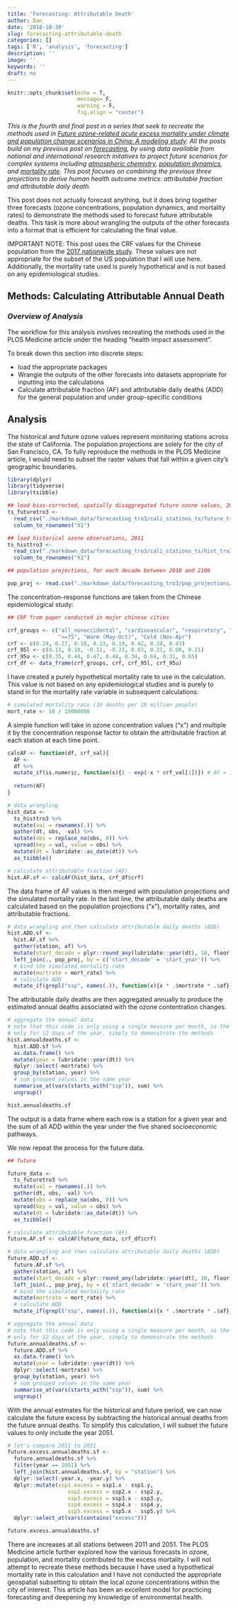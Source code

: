 ```yaml
---
title: 'Forecasting: Attributable Death'
author: Dan
date: '2018-10-30'
slug: forecasting-attributable-death
categories: []
tags: ['R', 'analysis', 'forecasting']
description: ''
image: ''
keywords: ''
draft: no
---
```


```r
knitr::opts_chunk$set(echo = T,
                      message= F, 
                      warning = F,
                      fig.align = "center")
```

*This is the fourth and final post in a series that seek to recreate the methods used in [Future ozone-related acute excess mortality under climate and population change scenarios in China: A modeling study](https://journals.plos.org/plosmedicine/article?id=10.1371/journal.pmed.1002598#sec014). All the posts build on my previous post on [forecasting](https://danbernstein.netlify.app/post/learning-forecasting/), by using data available from national and international research initatives to project future scenarios for complex systems including [atmospheric chemistry](https://danbernstein.netlify.app/post/climate-modeling/), [population dynamics](https://danbernstein.netlify.app/post/population-projections/), and [mortality rate](https://danbernstein.netlify.app/post/mortality-rate-projections/). This post focuses on combining the previous three projections to derive human health outcome metrics: attributable fraction and attributable daily death.*

This post does not actually forecast anything, but it does bring together three forecasts (ozone concentrations, population dynamics, and mortality rates) to demonstrate the methods used to forecast future attributable deaths. This task is more about wrangling the outputs of the other forecasts into a format that is efficient for calculating the final value. 

IMPORTANT NOTE: This post uses the CRF values for the Chinese population from the [2017 nationwide study](https://ehp.niehs.nih.gov/doi/abs/10.1289/EHP1849?url_ver=Z39.88-2003&rfr_id=ori:rid:crossref.org&rfr_dat=cr_pub%3dpubmed). These values are not appropriate for the subset of the US population that I will use here. Additionally, the mortality rate used is purely hypothetical and is not based on any epidemiological studies.

## Methods: Calculating Attributable Annual Death 

### *Overview of Analysis*

The workflow for this analysis involves recreating the methods used in the PLOS Medicine article under the heading "health impact assessment". 

To break down this section into discrete steps:

* load the appropriate packages
* Wrangle the outputs of the other forecasts into datasets appropriate for inputting into the calculations
* Calculate attributable fraction (AF) and attributable daily deaths (ADD) for the general population and under group-specific conditions

## Analysis 

The historical and future ozone values represent monitoring stations across the state of California. The population projections are solely for the city of San Francisco, CA. To fully reproduce the methods in the PLOS Medicine article, I would need to subset the raster values that fall within a  given city's geographic boundaries.

```r
library(dplyr)
library(tidyverse)
library(tsibble)

## load bias-corrected, spatially disaggregated future ozone values, 2051-2055
ts_futuretro3 <- 
  read_csv("./markdown_data/forecasting_tro3/cali_stations_ts/future_tro3.csv") %>% 
  column_to_rownames("X1")

## load historical ozone observations, 2011
ts_histtro3 <- 
  read_csv("./markdown_data/forecasting_tro3/cali_stations_ts/hist_tro3.csv") %>% 
  column_to_rownames("X1")

## population projections, for each decade between 2010 and 2100

pop_proj <- read.csv("./markdown_data/forecasting_tro3/pop_projections/sf_2010_2100.csv")
```


The concentration-response functions are taken from the Chinese epidemiological study:
```r
## CRF from paper conducted in major chinese cities

crf_groups <- c("all_nonaccidental", "cardiovascular", "respiratory", "5-64", "65-74", 
                ">=75", "Warm (May-Oct)", "Cold (Nov-Apr")
crf <- c(0.24, 0.27, 0.18, 0.13, 0.19, 0.42, 0.20, 0.43)
crf_95l <- c(0.13, 0.10, -0.11, -0.23, 0.03, 0.21, 0.08, 0.21)
crf_95u <- c(0.35, 0.44, 0.47, 0.48, 0.34, 0.64, 0.31, 0.65)
crf_df <- data_frame(crf_groups, crf, crf_95l, crf_95u)

```

I have created a purely hypothetical mortality rate to use in the calculation. This value is not based on any epidemiological studies and is purely to stand in for the mortality rate variable in subsequent calculations:
```r
# simulated mortality rate (10 deaths per 10 million people)
mort_rate <- 10 / 10000000
```

A simple function will take in ozone concentration values ("x") and multiple it by the concentration response factor to obtain the attributable fraction at each station at each time point.
```r
calcAF <- function(df, crf_val){
  AF <-
  df %>% 
  mutate_if(is.numeric, function(x){1 - exp(-x * crf_val[1])}) # AF = 1 - exp(tro3 * crf)
  
  return(AF)
}

# data wrangling
hist_data <- 
  ts_histtro3 %>% 
  mutate(val = rownames(.)) %>% 
  gather(dt, obs, -val) %>% 
  mutate(obs = replace_na(obs, 0)) %>% 
  spread(key = val, value = obs) %>% 
  mutate(dt = lubridate::as_date(dt)) %>% 
  as_tsibble()

# calculate attributable fraction (AF)
hist.AF.sf <- calcAF(hist_data, crf_df$crf) 
```

The data frame of AF values is then merged with population projections and the simulated mortality rate. In the last line, the attributable daily deaths are calculated based on the population projections ("x"), mortality rates, and attributable fractions. 
```r
# data wrangling and then calculate attributable daily deaths (ADD)
hist.ADD.sf <-
  hist.AF.sf %>% 
  gather(station, af) %>% 
  mutate(start_decade = plyr::round_any(lubridate::year(dt), 10, floor)) %>% 
  left_join(., pop_proj, by = c('start_decade' = 'start_year')) %>% 
  # bind the simulated mortality rate
  mutate(mortrate = mort_rate) %>% 
  # calculate ADD
  mutate_if(grepl("ssp", names(.)), function(x){x * .$mortrate * .$af}) # Yb * POP * AF
```

The attributable daily deaths are then aggregated annually to produce the estimated annual deaths associated with the ozone contentration changes. 
```r
# aggregate the annual data
# note that this code is only using a single measure per month, so the totals are 
# only for 12 days of the year, simply to demonstrate the methods
hist.annualdeaths.sf <- 
  hist.ADD.sf %>% 
  as.data.frame() %>% 
  mutate(year = lubridate::year(dt)) %>% 
  dplyr::select(-mortrate) %>% 
  group_by(station, year) %>% 
  # sum grouped values in the same year
  summarise_at(vars(starts_with("ssp")), sum) %>% 
  ungroup()

hist.annualdeaths.sf
```

The output is a data frame where each row is a station for a given year and the sum of all ADD within the year under the five shared socioeconomic pathways.

We now repeat the process for the future data.
```r
## future

future_data <- 
  ts_futuretro3 %>% 
  mutate(val = rownames(.)) %>% 
  gather(dt, obs, -val) %>% 
  mutate(obs = replace_na(obs, 0)) %>% 
  spread(key = val, value = obs) %>% 
  mutate(dt = lubridate::as_date(dt)) %>% 
  as_tsibble()

# calculate attributable fraction (AF)
future.AF.sf <- calcAF(future_data, crf_df$crf) 

# data wrangling and then calculate attributable daily deaths (ADD)
future.ADD.sf <-
  future.AF.sf %>% 
  gather(station, af) %>% 
  mutate(start_decade = plyr::round_any(lubridate::year(dt), 10, floor)) %>% 
  left_join(., pop_proj, by = c('start_decade' = 'start_year')) %>% 
  # bind the simulated mortality rate
  mutate(mortrate = mort_rate) %>% 
  # calculate ADD
  mutate_if(grepl("ssp", names(.)), function(x){x * .$mortrate * .$af}) # Yb * POP * AF

# aggregate the annual data
# note that this code is only using a single measure per month, so the totals are 
# only for 12 days of the year, simply to demonstrate the methods
future.annualdeaths.sf <- 
  future.ADD.sf %>% 
  as.data.frame() %>% 
  mutate(year = lubridate::year(dt)) %>% 
  dplyr::select(-mortrate) %>% 
  group_by(station, year) %>% 
  # sum grouped values in the same year
  summarise_at(vars(starts_with("ssp")), sum) %>% 
  ungroup()
```

With the annual estmates for the historical and future period, we can now calculate the future excess by subtracting the historical annual deaths from the future annual deaths. To simplify this calculation, I will subset the future values to only include the year 2051. 

```r
# let's compare 2011 to 2051
future.excess.annualdeaths.sf <- 
  future.annualdeaths.sf %>% 
  filter(year == 2051) %>% 
  left_join(hist.annualdeaths.sf, by = "station") %>% 
  dplyr::select(-year.x, -year.y) %>% 
  dplyr::mutate(ssp1.excess = ssp1.x - ssp1.y,
                   ssp2.excess = ssp2.x - ssp2.y,
                   ssp3.excess = ssp3.x - ssp3.y,
                   ssp4.excess = ssp4.x - ssp4.y,
                   ssp5.excess = ssp5.x - ssp5.y) %>% 
  dplyr::select_at(vars(contains("excess")))

future.excess.annualdeaths.sf
```

There are increases at all stations between 2011 and 2051. The PLOS Medicine article further explored how the various forecasts in ozone, population, and mortality contributed to the excess mortality. I will not attempt to recreate these methods because I have used a hypothetical mortality rate in this calculation and I have not conducted the appropriate geospatial subsetting to obtain the local ozone concentrations within the city of interest. This article has been an excellent model for practicing forecasting and deepening my knowledge of environmental health. 

